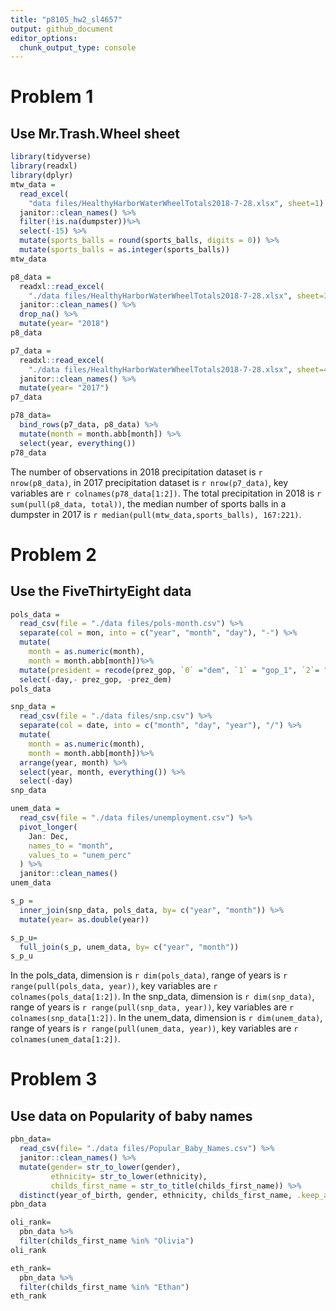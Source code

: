 ```yaml
---
title: "p8105_hw2_sl4657"
output: github_document
editor_options: 
  chunk_output_type: console
---
```


# Problem 1
## Use Mr.Trash.Wheel sheet
```r
library(tidyverse)
library(readxl)
library(dplyr)
mtw_data = 
  read_excel(
    "data files/HealthyHarborWaterWheelTotals2018-7-28.xlsx", sheet=1) %>% 
  janitor::clean_names() %>% 
  filter(!is.na(dumpster))%>% 
  select(-15) %>% 
  mutate(sports_balls = round(sports_balls, digits = 0)) %>% 
  mutate(sports_balls = as.integer(sports_balls))
mtw_data
```

```r
p8_data = 
  readxl::read_excel(
    "./data files/HealthyHarborWaterWheelTotals2018-7-28.xlsx", sheet=3,range = "A2:B14") %>% 
  janitor::clean_names() %>% 
  drop_na() %>% 
  mutate(year= "2018")
p8_data

p7_data = 
  readxl::read_excel(
    "./data files/HealthyHarborWaterWheelTotals2018-7-28.xlsx", sheet=4,range = "A2:B14") %>% 
  janitor::clean_names() %>% 
  mutate(year= "2017")
p7_data

p78_data=
  bind_rows(p7_data, p8_data) %>% 
  mutate(month = month.abb[month]) %>% 
  select(year, everything())
p78_data
```
The number of observations in 2018 precipitation dataset is `r nrow(p8_data)`, in 2017 precipitation dataset is `r nrow(p7_data)`, key variables are `r colnames(p78_data[1:2])`. The total precipitation in 2018 is `r sum(pull(p8_data, total))`, the median number of sports balls in a dumpster in 2017 is `r median(pull(mtw_data,sports_balls), 167:221)`.

# Problem 2
##  Use the FiveThirtyEight data
```r
pols_data = 
  read_csv(file = "./data files/pols-month.csv") %>% 
  separate(col = mon, into = c("year", "month", "day"), "-") %>%
  mutate(
    month = as.numeric(month),
    month = month.abb[month])%>% 
  mutate(president = recode(prez_gop, `0` ="dem", `1` = "gop_1", `2`= "gop_2")) %>% 
  select(-day,- prez_gop, -prez_dem)
pols_data

snp_data =
  read_csv(file = "./data files/snp.csv") %>% 
  separate(col = date, into = c("month", "day", "year"), "/") %>% 
  mutate(
    month = as.numeric(month),
    month = month.abb[month])%>% 
  arrange(year, month) %>% 
  select(year, month, everything()) %>% 
  select(-day)
snp_data

unem_data =
  read_csv(file = "./data files/unemployment.csv") %>% 
  pivot_longer(
    Jan: Dec,
    names_to = "month",
    values_to = "unem_perc"
  ) %>% 
  janitor::clean_names()
unem_data

s_p = 
  inner_join(snp_data, pols_data, by= c("year", "month")) %>% 
  mutate(year= as.double(year))

s_p_u=
  full_join(s_p, unem_data, by= c("year", "month"))
s_p_u

```
In the pols_data, dimension is `r dim(pols_data)`, range of years is `r range(pull(pols_data, year))`,  key variables are `r colnames(pols_data[1:2])`.
In the snp_data, dimension is `r dim(snp_data)`, range of years is `r range(pull(snp_data, year))`,  key variables are `r colnames(snp_data[1:2])`.
In the unem_data, dimension is `r dim(unem_data)`, range of years is `r range(pull(unem_data, year))`,  key variables are `r colnames(unem_data[1:2])`.

# Problem 3
## Use data on Popularity of baby names
```r
pbn_data=
  read_csv(file= "./data files/Popular_Baby_Names.csv") %>%
  janitor::clean_names() %>%
  mutate(gender= str_to_lower(gender),
         ethnicity= str_to_lower(ethnicity),
         childs_first_name = str_to_title(childs_first_name)) %>% 
  distinct(year_of_birth, gender, ethnicity, childs_first_name, .keep_all = TRUE)
pbn_data

oli_rank=
  pbn_data %>%
  filter(childs_first_name %in% "Olivia")
oli_rank

eth_rank=
  pbn_data %>% 
  filter(childs_first_name %in% "Ethan")
eth_rank
  
```

